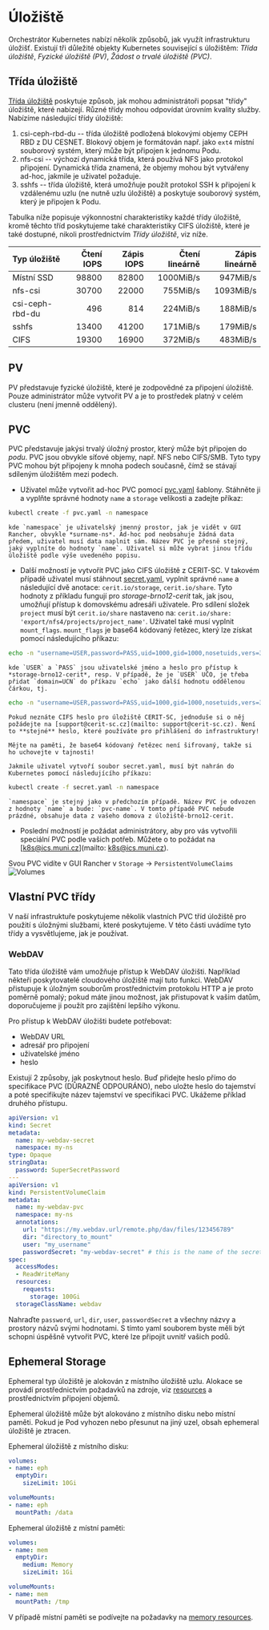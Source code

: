 # Úložiště

Orchestrátor Kubernetes nabízí několik způsobů, jak využít infrastrukturu úložišť. Existují tři důležité objekty Kubernetes související s úložištěm: *Třída úložiště*, *Fyzické úložiště (PV)*, *Žádost o trvalé úložiště (PVC)*.

## Třída úložiště

[Třída úložiště](https://kubernetes.io/docs/concepts/storage/storage-classes/) poskytuje způsob, jak mohou administrátoři popsat "třídy" úložiště, které nabízejí. Různé třídy mohou odpovídat úrovním kvality služby. Nabízíme následující třídy úložiště:

1. csi-ceph-rbd-du -- třída úložiště podložená blokovými objemy CEPH RBD z DU CESNET. Blokový objem je formátován např. jako `ext4` místní souborový systém, který může být připojen k jednomu Podu.
2. nfs-csi -- výchozí dynamická třída, která používá NFS jako protokol připojení. Dynamická třída znamená, že objemy mohou být vytvářeny ad-hoc, jakmile je uživatel požaduje.
3. sshfs -- třída úložiště, která umožňuje použít protokol SSH k připojení k vzdálenému uzlu (ne nutně uzlu úložiště) a poskytuje souborový systém, který je připojen k Podu.

Tabulka níže popisuje výkonnostní charakteristiky každé třídy úložiště, kromě těchto tříd poskytujeme také charakteristiky CIFS úložiště, které je také dostupné, nikoli prostřednictvím *Třídy úložiště*, viz níže.

|Typ úložiště|Čtení IOPS|Zápis IOPS|Čtení lineárně|Zápis lineárně|
|:---|---:|---:|---:|---:|
|Místní SSD|98800|82800|1000MiB/s|947MiB/s|
|nfs-csi|30700|22000|755MiB/s|1093MiB/s|
|csi-ceph-rbd-du|496|814|224MiB/s|188MiB/s|
|sshfs|13400|41200|171MiB/s|179MiB/s|
|CIFS|19300|16900|372MiB/s|483MiB/s|

## PV

PV představuje fyzické úložiště, které je zodpovědné za připojení úložiště. Pouze administrátor může vytvořit PV a je to prostředek platný v celém clusteru (není jmenně oddělený).

## PVC

PVC představuje jakýsi trvalý úložný prostor, který může být připojen do *podu*. PVC jsou obvykle síťové objemy, např. NFS nebo CIFS/SMB. Tyto typy PVC mohou být připojeny k mnoha podech současně, čímž se stávají sdíleným úložištěm mezi podech.

* Uživatel může vytvořit ad-hoc PVC pomocí [pvc.yaml](deployments/pvc.yaml) šablony. Stáhněte ji a vyplňte správné hodnoty `name` a `storage` velikosti a zadejte příkaz:
```bash
kubectl create -f pvc.yaml -n namespace
```

    kde `namespace` je uživatelský jmenný prostor, jak je vidět v GUI Rancher, obvykle *surname-ns*. Ad-hoc pod neobsahuje žádná data předem, uživatel musí data naplnit sám. Název PVC je přesně stejný, jaký vyplníte do hodnoty `name`. Uživatel si může vybrat jinou třídu úložiště podle výše uvedeného popisu.

* Další možností je vytvořit PVC jako CIFS úložiště z CERIT-SC. V takovém případě uživatel musí stáhnout [secret.yaml](deployments/secret.yaml), vyplnit správné `name` a následující dvě anotace: `cerit.io/storage`, `cerit.io/share`. Tyto hodnoty z příkladu fungují pro *storage-brno12-cerit* tak, jak jsou, umožňují přístup k domovskému adresáři uživatele. Pro sdílení složek `project` musí být `cerit.io/share` nastaveno na: `cerit.io/share: 'export/nfs4/projects/project_name'`. Uživatel také musí vyplnit `mount_flags`. `mount_flags` je base64 kódovaný řetězec, který lze získat pomocí následujícího příkazu:
```bash
echo -n "username=USER,password=PASS,uid=1000,gid=1000,nosetuids,vers=3.11,noserverino" | base64
```
    kde `USER` a `PASS` jsou uživatelské jméno a heslo pro přístup k *storage-brno12-cerit*, resp. V případě, že je `USER` UČO, je třeba přidat `domain=UCN` do příkazu `echo` jako další hodnotu oddělenou čárkou, tj.
```bash
echo -n "username=USER,password=PASS,uid=1000,gid=1000,nosetuids,vers=3.11,noserverino,domain=UCN" | base64
```

    Pokud neznáte CIFS heslo pro úložiště CERIT-SC, jednoduše si o něj požádejte na [support@cerit-sc.cz](mailto: support@cerit-sc.cz). Není to **stejné** heslo, které používáte pro přihlášení do infrastruktury!

    Mějte na paměti, že base64 kódovaný řetězec není šifrovaný, takže si ho uchovejte v tajnosti!

    Jakmile uživatel vytvoří soubor secret.yaml, musí být nahrán do Kubernetes pomocí následujícího příkazu:
```bash
kubectl create -f secret.yaml -n namespace
```
    `namespace` je stejný jako v předchozím případě. Název PVC je odvozen z hodnoty `name` a bude: `pvc-name`. V tomto případě PVC nebude prázdné, obsahuje data z vašeho domova z úložiště-brno12-cerit.

* Poslední možností je požádat administrátory, aby pro vás vytvořili speciální PVC podle vašich potřeb. Můžete o to požádat na [k8s@ics.muni.cz](mailto: k8s@ics.muni.cz).

Svou PVC vidíte v GUI Rancher v `Storage` &rarr; `PersistentVolumeClaims` ![Volumes](/img/ceritsc/pvc.jpg)

## Vlastní PVC třídy

V naší infrastruktuře poskytujeme několik vlastních PVC tříd úložiště pro použití s úložnými službami, které poskytujeme. V této části uvádíme tyto třídy a vysvětlujeme, jak je používat.

### WebDAV

Tato třída úložiště vám umožňuje přístup k WebDAV úložišti. Například někteří poskytovatelé cloudového úložiště mají tuto funkci. WebDAV přistupuje k úložným souborům prostřednictvím protokolu HTTP a je proto poměrně pomalý; pokud máte jinou možnost, jak přistupovat k vašim datům, doporučujeme ji použít pro zajištění lepšího výkonu.

Pro přístup k WebDAV úložišti budete potřebovat:
  - WebDAV URL
  - adresář pro připojení
  - uživatelské jméno
  - heslo

Existují 2 způsoby, jak poskytnout heslo. Buď přidejte heslo přímo do specifikace PVC (DŮRAZNĚ ODPOURÁNO), nebo uložte heslo do tajemství a poté specifikujte název tajemství ve specifikaci PVC. Ukážeme příklad druhého přístupu.

```yaml filename="manifests.yaml" copy
apiVersion: v1
kind: Secret
metadata:
  name: my-webdav-secret
  namespace: my-ns
type: Opaque
stringData:
  password: SuperSecretPassword
---
apiVersion: v1
kind: PersistentVolumeClaim
metadata:
  name: my-webdav-pvc
  namespace: my-ns
  annotations:
    url: "https://my.webdav.url/remote.php/dav/files/123456789"
    dir: "directory_to_mount"
    user: "my_username"
    passwordSecret: "my-webdav-secret" # this is the name of the secret created a few lines above
spec:
  accessModes:
  - ReadWriteMany
  resources:
    requests:
      storage: 100Gi
  storageClassName: webdav
```

Nahraďte `password`, `url`, `dir`, `user`, `passwordSecret` a všechny názvy a prostory názvů svými hodnotami. S tímto yaml souborem byste měli být schopni úspěšně vytvořit PVC, které lze připojit uvnitř vašich podů.

## Ephemeral Storage

Ephemeral typ úložiště je alokován z místního úložiště uzlu. Alokace se provádí prostřednictvím požadavků na zdroje, viz [resources](/kubernetes/resources) a prostřednictvím připojení objemů.

Ephemeral úložiště může být alokováno z místního disku nebo místní paměti. Pokud je Pod vyhozen nebo přesunut na jiný uzel, obsah ephemeral úložiště je ztracen.

Ephemeral úložiště z místního disku:

```yaml copy
volumes:
- name: eph
  emptyDir:
    sizeLimit: 10Gi

volumeMounts:
- name: eph
  mountPath: /data
```

Ephemeral úložiště z místní paměti:

```yaml copy
volumes:
- name: mem
  emptyDir:
    medium: Memory
    sizeLimit: 1Gi

volumeMounts:
- name: mem
  mountPath: /tmp
```

V případě místní paměti se podívejte na požadavky na [memory resources](/kubernetes/resources).
